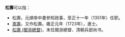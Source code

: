 '''松壽'''可以指：
* 松壽，元順帝中書參知政事，至正十一年（1351年）任职。
* [[嵩壽|嵩壽]]，又作松壽。雍正元年（1723年），進士。
* [[松壽_(閩浙總督)|松壽 (閩浙總督)]]，末任閩浙總督、清朝兵部尚书。

{{Disambiguation|Cat=二字汉名消歧义}}